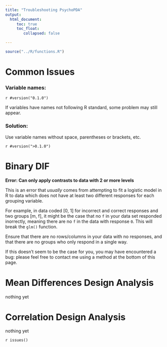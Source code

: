 ```yaml
---
title: "Troubleshooting PsychoPDA"
output: 
  html_document:
     toc: true
     toc_float:
        collapsed: false

---
```

  
```r
source("../R/functions.R")
```

# Common Issues

### Variable names:
`r #version("0.1.0")`

If variables have names not following R standard, some problem may still appear.

### Solution:
Use variable names without space, parentheses or brackets, etc. 

`r #version(">0.1.0")`

# Binary DIF

**Error: Can only apply contrasts to data with 2 or more levels**

This is an error that _usually_ comes from attempting to fit a logistic model in R to data which does not have at least two different responses for each grouping variable.

For example, in data coded [0, 1] for incorrect and correct responses and two groups [m, f], it might be the case that no `f` in your data set responded inorrectly, meaning there are no `f` in the data with response `0`. This will break the `glm()` function.

Ensure that there are no rows/columns in your data with no responses, and that there are no groups who only respond in a single way.

If this doesn't seem to be the case for you, you may have encountered a bug: please feel free to contact me using a method at the bottom of this page.

# Mean Differences Design Analysis

nothing yet

# Correlation Design Analysis

nothing yet

`r issues()`
